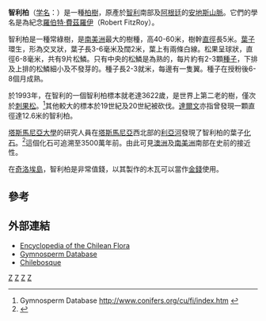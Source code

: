 {{Speciesbox
| taxon = Fitzroya cupressoides''
| binomial_authority = [[I._M._Johnston|I. M. Johnst.]]
| status = EN
| status_system = iucn3.1
| status_ref = <ref name=IUCN>{{IUCN2009|assessors=Conifer Specialist Group|year=2000|id=30926|title=Fitzroya cupressoides|downloaded=2009-07-30}}</ref>
| image = Fitzroya_cupressoides.JPG
}}

'''智利柏'''（[[学名|学名]]：''{{lang|la|Fitzroya cupressoides}}''）是一種[[柏樹|柏樹]]，原產於[[智利|智利]]南部及[[阿根廷|阿根廷]]的[[安地斯山脈|安地斯山脈]]。它們的學名是為紀念[[羅伯特·費茲羅伊|羅伯特·費茲羅伊]]（Robert FitzRoy）。

智利柏是一種常綠樹，是[[南美洲|南美洲]]最大的樹種，高40-60米，樹幹[[直徑|直徑]]長5米。[[葉子|葉子]]環生，形為交叉狀，葉子長3-6毫米及闊2米，葉上有兩條白線。松果呈球狀，直徑6-8毫米，共有9片松鱗。只有中央的松鱗是為熟的，每片約有2-3顆[[種子|種子]]，下排及上排的松鱗細小及不發芽的。種子長2-3就米，每邊有一隻翼。種子在授粉後6-8個月成熟。

於1993年，在智利的一個智利柏標本就老達3622歲，是世界上第二老的樹，僅次於[[刺果松|刺果松]]。<ref>Gymnosperm Database http://www.conifers.org/cu/fi/index.htm {{Wayback|url=http://www.conifers.org/cu/fi/index.htm |date=20090802034143 }}</ref>其他較大的標本於19世紀及20世紀被砍伐。[[達爾文|達爾文]]亦指曾發現一顆直徑達12.6米的智利柏。

[[塔斯馬尼亞大學|塔斯馬尼亞大學]]的研究人員在[[塔斯馬尼亞|塔斯馬尼亞]]西北部的[[利亞河|利亞河]]發現了智利柏的葉子[[化石|化石]]。<ref>{{Cite journal en|author=Hill, R. S. and Whang, S. S.|year=1996|title=A new species of ''Fitzroya'' (Cupressaceae) from Oligocene sediments in north-western Tasmania|journal=Australian Systematic Botany|volume=9|issue=6|pages=867-875}}</ref>這個化石可追溯至3500萬年前。由此可見[[澳洲|澳洲]]及[[南美洲|南美洲]]南部在史前的接近性。

在[[奇洛埃島|奇洛埃島]]，智利柏是非常值錢，以其製作的木瓦可以當作[[金錢|金錢]]使用。

== 參考 ==
{{reflist}}

== 外部連結 ==
* [http://www.florachilena.cl/Niv_tax/Gimnospermas/Cupressaceae/Fitzroya/Fitzroya.htm Encyclopedia of the Chilean Flora] {{Wayback|url=http://www.florachilena.cl/Niv_tax/Gimnospermas/Cupressaceae/Fitzroya/Fitzroya.htm |date=20061108012136 }}
* [http://www.conifers.org/cu/fi/ Gymnosperm Database] {{Wayback|url=http://www.conifers.org/cu/fi/ |date=20100617210756 }}
* [http://www.chilebosque.cl/tree/fcupr.html Chilebosque] {{Wayback|url=http://www.chilebosque.cl/tree/fcupr.html |date=20090720044710 }}
{{Taxonbar|from=Q847304}}

[[Category:柏松亞科|Z]]
[[Category:阿根廷植物|Z]]
[[Category:智利植物|Z]]
[[Category:單種屬植物|Z]]
